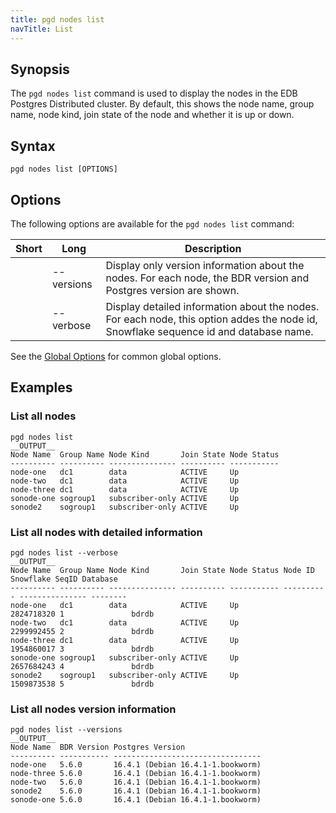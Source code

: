 ```yaml
---
title: pgd nodes list
navTitle: List
---
```


## Synopsis

The `pgd nodes list` command is used to display the nodes in the EDB Postgres Distributed cluster. By default, this shows the node name, group name, node kind, join state of the node and whether it is up or down.

## Syntax

```
pgd nodes list [OPTIONS]
```

## Options

The following options are available for the `pgd nodes list` command:

| Short | Long       | Description                                                                                                                          |
|-------|------------|--------------------------------------------------------------------------------------------------------------------------------------|
|       | --versions | Display only version information about the nodes. For each node, the BDR version and Postgres version are shown.                     |
|       | --verbose  | Display detailed information about the nodes. For each node, this option addes the node id, Snowflake sequence id and database name. |


See the [Global Options](../#global-options) for common global options.

## Examples

### List all nodes

```shell
pgd nodes list
__OUTPUT__
Node Name  Group Name Node Kind       Join State Node Status
---------- ---------- --------------- ---------- -----------
node-one   dc1        data            ACTIVE     Up
node-two   dc1        data            ACTIVE     Up
node-three dc1        data            ACTIVE     Up
sonode-one sogroup1   subscriber-only ACTIVE     Up
sonode2    sogroup1   subscriber-only ACTIVE     Up
```

### List all nodes with detailed information

```shell
pgd nodes list --verbose
__OUTPUT__
Node Name  Group Name Node Kind       Join State Node Status Node ID    Snowflake SeqID Database
---------- ---------- --------------- ---------- ----------- ---------- --------------- --------
node-one   dc1        data            ACTIVE     Up          2824718320 1               bdrdb
node-two   dc1        data            ACTIVE     Up          2299992455 2               bdrdb
node-three dc1        data            ACTIVE     Up          1954860017 3               bdrdb
sonode-one sogroup1   subscriber-only ACTIVE     Up          2657684243 4               bdrdb
sonode2    sogroup1   subscriber-only ACTIVE     Up          1509873538 5               bdrdb
```

### List all nodes version information

```shell
pgd nodes list --versions
__OUTPUT__
Node Name  BDR Version Postgres Version
---------- ----------- ---------------------------------
node-one   5.6.0       16.4.1 (Debian 16.4.1-1.bookworm)
node-three 5.6.0       16.4.1 (Debian 16.4.1-1.bookworm)
node-two   5.6.0       16.4.1 (Debian 16.4.1-1.bookworm)
sonode2    5.6.0       16.4.1 (Debian 16.4.1-1.bookworm)
sonode-one 5.6.0       16.4.1 (Debian 16.4.1-1.bookworm)
```
